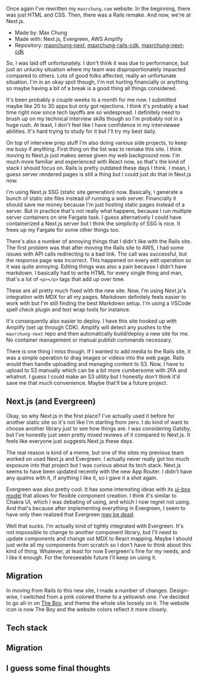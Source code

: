 Once again I've rewritten my `maxrchung.com` website. In the beginning, there was just HTML and CSS. Then, there was a Rails remake. And now, we're at Next.js.

- Made by: Max Chung
- Made with: Next.js, Evergreen, AWS Amplify
- Repository: [maxrchung-next](https://github.com/maxrchung/maxrchung-next), [maxrchung-rails-cdk](https://github.com/maxrchung/maxrchung-rails-cdk), [maxrchung-next-cdk](https://github.com/maxrchung/maxrchung-next-cdk)

So, I was laid off unfortunately. I don't think it was due to performance, but just an unlucky situation where my team was disproportionately impacted compared to others. Lots of good folks affected, really an unfortunate situation. I'm in an okay spot though, I'm not hurting financially or anything so maybe having a bit of a break is a good thing all things considered.

It's been probably a couple weeks to a month for me now. I submitted maybe like 20 to 30 apps but only got rejections. I think it's probably a bad time right now since tech layoffs are so widespread. I definitely need to brush up on my technical interview skills though so I'm probably not in a huge rush. At least, I don't feel like I have confidence in my interviewee abilities. It's hard trying to study for it but I'll try my best daily.

On top of interview prep stuff I'm also doing various side projects, to keep me busy if anything. First thing on the list was to remake this site. I think moving to Next.js just makes sense given my web background now. I'm much more familiar and experienced with React now, so that's the kind of stack I should focus on. Rails is pretty outdated these days I think. I mean, I guess server rendered pages is still a thing but I could just do that in Next.js now.

I'm using Next.js SSG (static site generation) now. Basically, I generate a bunch of static site files instead of running a web server. Financially it should save me money because I'm just hosting static pages instead of a server. But in practice that's not really what happens, because I run multiple server containers on one Fargate task. I guess alternatively I could have containerized a Next.js server but I think the simplicity of SSG is nice. It frees up my Fargate for some other things too.

There's also a number of annoying things that I didn't like with the Rails site. The first problem was that after moving the Rails site to AWS, I had some issues with API calls redirecting to a bad link. The call was successful, but the response page was incorrect. This happened on every edit operation so it was quite annoying. Editing things was also a pain because I didn't have markdown. I basically had to write HTML for every single thing and man, that's a lot of `<p></p>` tags that add up over time.

These are all pretty much fixed with the new site. Now, I'm using Next.js's integration with MDX for all my pages. Markdown definitely feels easier to work with but I'm still finding the best Markdown setup. I'm using a VSCode spell check plugin and text wrap tools for instance.

It's consequently also easier to deploy. I have this site hooked up with Amplify (set up through CDK). Amplify will detect any pushes to the `maxrchung-next` repo and then automatically build/deploy a new site for me. No container management or manual publish commands necessary.

There is one thing I miss though. If I wanted to add media to the Rails site, it was a simple operation to drag images or videos into the web page. Rails would then handle uploading and managing content to S3. Now, I have to upload to S3 manually which can be a bit more cumbersome with 2FA and whatnot. I guess I could make an S3 utility but I honestly don't think it'd save me that much convenience. Maybe that'll be a future project.

## Next.js (and Evergreen)

Okay, so why Next.js in the first place? I've actually used it before for another static site so it's not like I'm starting from zero. I do kind of want to choose another library just to see how things are. I was considering Gatsby, but I've honestly just seen pretty mixed reviews of it compared to Next.js. It feels like everyone just suggests Next.js these days.

The real reason is kind of a meme, but one of the sites my previous team worked on used Next.js and Evergreen. I actually never really got too much exposure into that project but I was curious about its tech stack. Next.js seems to have been updated recently with the new App Router. I didn't have any qualms with it, if anything I like it, so I gave it a shot again.

Evergreen was also pretty cool. It has some interesting ideas with its [ui-box model](https://github.com/segmentio/ui-box) that allows for flexible component creation. I think it's similar to Chakra UI, which I was debating of using, and which I now regret not using. And that's because after implementing everything in Evergreen, I seem to have only then realized that Evergreen [may be dead](https://github.com/segmentio/evergreen/issues/1669).

Well that sucks. I'm actually kind of tightly integrated with Evergreen. It's not impossible to change to another component library, but I'll need to update components and change out MDX to React mapping. Maybe I should just write all my components from scratch so I don't have to think about this kind of thing. Whatever, at least for now Evergreen's fine for my needs, and I like it enough. For the foreseeable future I'll keep on using it.

## Migration

In moving from Rails to this new site, I made a number of changes. Design-wise, I switched from a pink colored theme to a yellowish one. I've decided to go all-in on [The Boy](https://maxrchung.com/projects/theboy), and theme the whole site loosely on it. The website icon is now The Boy and the website colors reflect it more closely.

## Tech stack

## Migration

## I guess some final thoughts
